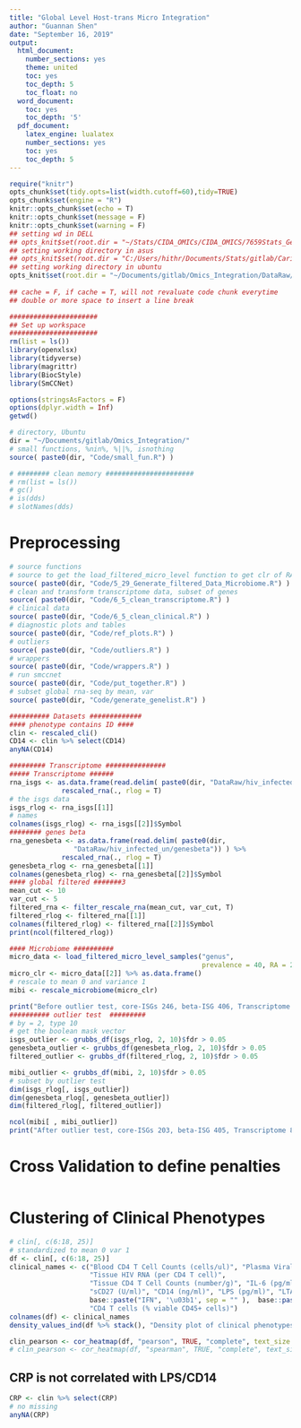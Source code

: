 ```yaml
---
title: "Global Level Host-trans Micro Integration"
author: "Guannan Shen"
date: "September 16, 2019"
output: 
  html_document:
    number_sections: yes
    theme: united
    toc: yes
    toc_depth: 5
    toc_float: no
  word_document:
    toc: yes
    toc_depth: '5'
  pdf_document:
    latex_engine: lualatex
    number_sections: yes
    toc: yes
    toc_depth: 5
---
```


```r
require("knitr")
opts_chunk$set(tidy.opts=list(width.cutoff=60),tidy=TRUE)
opts_chunk$set(engine = "R")
knitr::opts_chunk$set(echo = T)
knitr::opts_chunk$set(message = F)
knitr::opts_chunk$set(warning = F)
## setting wd in DELL
## opts_knit$set(root.dir = "~/Stats/CIDA_OMICs/CIDA_OMICS/7659Stats_Genetics/HW5/")
## setting working directory in asus 
## opts_knit$set(root.dir = "C:/Users/hithr/Documents/Stats/gitlab/Cario_RNASeq_Microbiom_Inte/DataRaw/") 
## setting working directory in ubuntu
opts_knit$set(root.dir = "~/Documents/gitlab/Omics_Integration/DataRaw/hiv_infected_un/")
                                                 
## cache = F, if cache = T, will not revaluate code chunk everytime
## double or more space to insert a line break
```


```r
######################
## Set up workspace
######################
rm(list = ls())
library(openxlsx)
library(tidyverse)
library(magrittr)
library(BiocStyle)
library(SmCCNet)

options(stringsAsFactors = F)
options(dplyr.width = Inf)
getwd()

# directory, Ubuntu 
dir = "~/Documents/gitlab/Omics_Integration/"
# small functions, %nin%, %||%, isnothing
source( paste0(dir, "Code/small_fun.R") )

# ######## clean memory ######################
# rm(list = ls())
# gc()
# is(dds)
# slotNames(dds)
```

# Preprocessing 

```r
# source functions 
# source to get the load_filtered_micro_level function to get clr of RA
source( paste0(dir, "Code/5_29_Generate_filtered_Data_Microbiome.R") )
# clean and transform transcriptome data, subset of genes
source( paste0(dir, "Code/6_5_clean_transcriptome.R") )
# clinical data 
source( paste0(dir, "Code/6_5_clean_clinical.R") )
# diagnostic plots and tables
source( paste0(dir, "Code/ref_plots.R") )
# outliers 
source( paste0(dir, "Code/outliers.R") )
# wrappers
source( paste0(dir, "Code/wrappers.R") )
# run smccnet
source( paste0(dir, "Code/put_together.R") )
# subset global rna-seq by mean, var
source( paste0(dir, "Code/generate_genelist.R") )

########## Datasets #############
#### phenotype contains ID ####
clin <- rescaled_cli() 
CD14 <- clin %>% select(CD14)
anyNA(CD14)

######### Transcriptome ###############
##### Transcriptome ######
rna_isgs <- as.data.frame(read.delim( paste0(dir, "DataRaw/hiv_infected_un/coreISG")) ) %>% 
             rescaled_rna(., rlog = T)
# the isgs data
isgs_rlog <- rna_isgs[[1]]
# names
colnames(isgs_rlog) <- rna_isgs[[2]]$Symbol
######## genes beta
rna_genesbeta <- as.data.frame(read.delim( paste0(dir, 
                "DataRaw/hiv_infected_un/genesbeta")) ) %>% 
             rescaled_rna(., rlog = T)
genesbeta_rlog <- rna_genesbeta[[1]]
colnames(genesbeta_rlog) <- rna_genesbeta[[2]]$Symbol
#### global filtered #######3
mean_cut <- 10
var_cut <- 5
filtered_rna <- filter_rescale_rna(mean_cut, var_cut, T)
filtered_rlog <- filtered_rna[[1]]
colnames(filtered_rlog) <- filtered_rna[[2]]$Symbol
print(ncol(filtered_rlog))

#### Microbiome ##########
micro_data <- load_filtered_micro_level_samples("genus",  
                                                prevalence = 40, RA = 2, wd = "Ubuntu")
micro_clr <- micro_data[[2]] %>% as.data.frame()
# rescale to mean 0 and variance 1 
mibi <- rescale_microbiome(micro_clr)

print("Before outlier test, core-ISGs 246, beta-ISG 406, Transcriptome 8866, Genus Microbiome 54")
########## outlier test  #########
# by = 2, type 10 
# get the boolean mask vector
isgs_outlier <- grubbs_df(isgs_rlog, 2, 10)$fdr > 0.05
genesbeta_outlier <- grubbs_df(genesbeta_rlog, 2, 10)$fdr > 0.05
filtered_outlier <- grubbs_df(filtered_rlog, 2, 10)$fdr > 0.05

mibi_outlier <- grubbs_df(mibi, 2, 10)$fdr > 0.05
# subset by outlier test
dim(isgs_rlog[, isgs_outlier])
dim(genesbeta_rlog[, genesbeta_outlier])
dim(filtered_rlog[, filtered_outlier])

ncol(mibi[ , mibi_outlier])
print("After outlier test, core-ISGs 203, beta-ISG 405, Transcriptome 8838, Genus Microbiome 44")
```
# Cross Validation to define penalties
```r

```

# Clustering of Clinical Phenotypes 

```r
# clin[, c(6:18, 25)]
# standardized to mean 0 var 1
df <- clin[, c(6:18, 25)]
clinical_names <- c("Blood CD4 T Cell Counts (cells/ul)", "Plasma Viral Load", 
                    "Tissue HIV RNA (per CD4 T cell)",
                    "Tissue CD4 T Cell Counts (number/g)", "IL-6 (pg/ml)", "CRP (ug/ml)", "iFABP (pg/ml)",
                    "sCD27 (U/ml)", "CD14 (ng/ml)", "LPS (pg/ml)", "LTA (OD)", 
                    base::paste("IFN", '\u03b1', sep = "" ),  base::paste("IFN", '\u03b2', sep = "" ),
                    "CD4 T cells (% viable CD45+ cells)")
colnames(df) <- clinical_names
density_values_ind(df %>% stack(), "Density plot of clinical phenotypes")

clin_pearson <- cor_heatmap(df, "pearson", TRUE, "complete", text_size = 3)
# clin_pearson <- cor_heatmap(df, "spearman", TRUE, "complete", text_size = 3)

```

## CRP is not correlated with LPS/CD14

```r
CRP <- clin %>% select(CRP)
# no missing 
anyNA(CRP)
```
